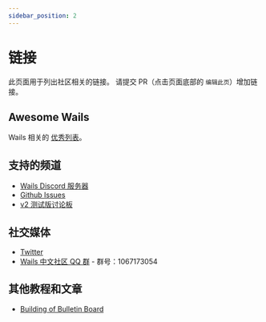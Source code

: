 ```yaml
---
sidebar_position: 2
---
```


# 链接

此页面用于列出社区相关的链接。 请提交 PR（点击页面底部的 `编辑此页`）增加链接。

## Awesome Wails

Wails 相关的 [优秀列表](https://github.com/wailsapp/awesome-wails)。

## 支持的频道

- [Wails Discord 服务器](https://discord.gg/JDdSxwjhGf)
- [Github Issues](https://github.com/wailsapp/zappie/issues)
- [v2 测试版讨论板](https://github.com/wailsapp/zappie/discussions/828)

## 社交媒体

- [Twitter](https://twitter.com/wailsapp)
- [Wails 中文社区 QQ 群](https://qm.qq.com/cgi-bin/qm/qr?k=PmIURne5hFGNd7QWzW5qd6FV-INEjNJv&jump_from=webapi) - 群号：1067173054

## 其他教程和文章

- [Building of Bulletin Board](https://blog.customct.com/building-bulletin-board)
